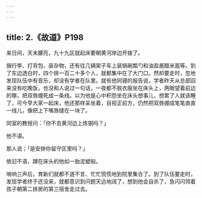 ```yaml
---
---
---
```

title: 2.《故道》P198
---





来日间，天未朦亮，九十九区就起床要朝黄河岸边开拨了。

捆行李、打背包、装杂物，还有往几辆架子车上装锅碗瓢勺和油盐酱醋米面等。到了东边透白时，四个排一百二十多个人，就都集中在了大门口。然却要走时，忽地发现队伍中有音乐，却没有学者在队里。就有他同寝的报告说，学者昨天从总部回来没有吃晚饭，也没和人说过一句话，一夜都不脱衣服坐在床头上，两眼望着前边的哪，把双唇绷死成一条线。以为他是心中积怨坐在床头想事儿，想累了人就该睡了，可今早大家一起床，他还那样呆坐着，目视正前方，仍然把双唇绷成笔笔直直一线儿，像把上下嘴唇缝在一块了。

同室的教授问：「你不去黄河边上炼钢吗？」

他不语。

那人说；「是安排你留守区里吗？」

依旧不语，蹲在床头的他如一胎泥塑般。

哨响三声后，育新们就都不道不言、忙忙慌慌地到院里集合了。到了队伍要走时，发现学者终于还没来，就都意识到问题天远地阔了，想到他会自杀了，急闪闪领着孩子朝第二排房的第三宿舍走过去。